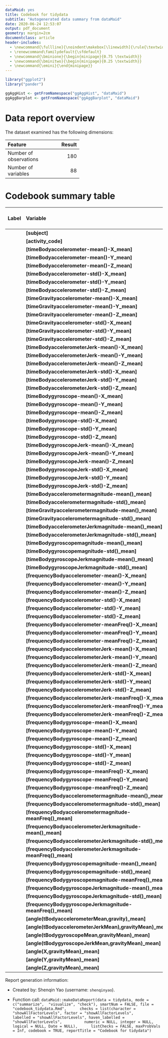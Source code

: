```yaml
---
dataMaid: yes
title: Codebook for tidydata
subtitle: "Autogenerated data summary from dataMaid"
date: 2020-06-24 12:53:07
output: pdf_document
geometry: margin=2cm
documentclass: article
header-includes:
  - \newcommand{\fullline}{\noindent\makebox[\linewidth]{\rule{\textwidth}{0.4pt}}}
  - \renewcommand\familydefault{\sfdefault}
  - \newcommand{\bminione}{\begin{minipage}{0.75 \textwidth}}
  - \newcommand{\bminitwo}{\begin{minipage}{0.25 \textwidth}}
  - \newcommand{\emini}{\end{minipage}}
---
```

```r
library("ggplot2")
library("pander")
```

```r
ggAggHist <- getFromNamespace("ggAggHist", "dataMaid")
ggAggBarplot <- getFromNamespace("ggAggBarplot", "dataMaid")
```

# Data report overview
The dataset examined has the following dimensions:


---------------------------------
Feature                    Result
------------------------ --------
Number of observations        180

Number of variables            88
---------------------------------




# Codebook summary table

---------------------------------------------------------------------------------------------------------------------
Label   Variable                                                         Class       # unique  Missing  Description  
                                                                                       values                        
------- ---------------------------------------------------------------- --------- ---------- --------- -------------
        **[subject]**                                                    integer           30  0.00 %                

        **[activity\_code]**                                             factor             6  0.00 %                

        **[timeBodyaccelerometer-mean()-X\_mean]**                       numeric          180  0.00 %                

        **[timeBodyaccelerometer-mean()-Y\_mean]**                       numeric          180  0.00 %                

        **[timeBodyaccelerometer-mean()-Z\_mean]**                       numeric          180  0.00 %                

        **[timeBodyaccelerometer-std()-X\_mean]**                        numeric          180  0.00 %                

        **[timeBodyaccelerometer-std()-Y\_mean]**                        numeric          180  0.00 %                

        **[timeBodyaccelerometer-std()-Z\_mean]**                        numeric          180  0.00 %                

        **[timeGravityaccelerometer-mean()-X\_mean]**                    numeric          180  0.00 %                

        **[timeGravityaccelerometer-mean()-Y\_mean]**                    numeric          180  0.00 %                

        **[timeGravityaccelerometer-mean()-Z\_mean]**                    numeric          180  0.00 %                

        **[timeGravityaccelerometer-std()-X\_mean]**                     numeric          180  0.00 %                

        **[timeGravityaccelerometer-std()-Y\_mean]**                     numeric          180  0.00 %                

        **[timeGravityaccelerometer-std()-Z\_mean]**                     numeric          180  0.00 %                

        **[timeBodyaccelerometerJerk-mean()-X\_mean]**                   numeric          180  0.00 %                

        **[timeBodyaccelerometerJerk-mean()-Y\_mean]**                   numeric          180  0.00 %                

        **[timeBodyaccelerometerJerk-mean()-Z\_mean]**                   numeric          180  0.00 %                

        **[timeBodyaccelerometerJerk-std()-X\_mean]**                    numeric          180  0.00 %                

        **[timeBodyaccelerometerJerk-std()-Y\_mean]**                    numeric          180  0.00 %                

        **[timeBodyaccelerometerJerk-std()-Z\_mean]**                    numeric          180  0.00 %                

        **[timeBodygyroscope-mean()-X\_mean]**                           numeric          180  0.00 %                

        **[timeBodygyroscope-mean()-Y\_mean]**                           numeric          180  0.00 %                

        **[timeBodygyroscope-mean()-Z\_mean]**                           numeric          180  0.00 %                

        **[timeBodygyroscope-std()-X\_mean]**                            numeric          180  0.00 %                

        **[timeBodygyroscope-std()-Y\_mean]**                            numeric          180  0.00 %                

        **[timeBodygyroscope-std()-Z\_mean]**                            numeric          180  0.00 %                

        **[timeBodygyroscopeJerk-mean()-X\_mean]**                       numeric          180  0.00 %                

        **[timeBodygyroscopeJerk-mean()-Y\_mean]**                       numeric          180  0.00 %                

        **[timeBodygyroscopeJerk-mean()-Z\_mean]**                       numeric          180  0.00 %                

        **[timeBodygyroscopeJerk-std()-X\_mean]**                        numeric          180  0.00 %                

        **[timeBodygyroscopeJerk-std()-Y\_mean]**                        numeric          180  0.00 %                

        **[timeBodygyroscopeJerk-std()-Z\_mean]**                        numeric          180  0.00 %                

        **[timeBodyaccelerometermagnitude-mean()\_mean]**                numeric          180  0.00 %                

        **[timeBodyaccelerometermagnitude-std()\_mean]**                 numeric          180  0.00 %                

        **[timeGravityaccelerometermagnitude-mean()\_mean]**             numeric          180  0.00 %                

        **[timeGravityaccelerometermagnitude-std()\_mean]**              numeric          180  0.00 %                

        **[timeBodyaccelerometerJerkmagnitude-mean()\_mean]**            numeric          180  0.00 %                

        **[timeBodyaccelerometerJerkmagnitude-std()\_mean]**             numeric          180  0.00 %                

        **[timeBodygyroscopemagnitude-mean()\_mean]**                    numeric          180  0.00 %                

        **[timeBodygyroscopemagnitude-std()\_mean]**                     numeric          180  0.00 %                

        **[timeBodygyroscopeJerkmagnitude-mean()\_mean]**                numeric          180  0.00 %                

        **[timeBodygyroscopeJerkmagnitude-std()\_mean]**                 numeric          180  0.00 %                

        **[frequencyBodyaccelerometer-mean()-X\_mean]**                  numeric          180  0.00 %                

        **[frequencyBodyaccelerometer-mean()-Y\_mean]**                  numeric          180  0.00 %                

        **[frequencyBodyaccelerometer-mean()-Z\_mean]**                  numeric          180  0.00 %                

        **[frequencyBodyaccelerometer-std()-X\_mean]**                   numeric          180  0.00 %                

        **[frequencyBodyaccelerometer-std()-Y\_mean]**                   numeric          180  0.00 %                

        **[frequencyBodyaccelerometer-std()-Z\_mean]**                   numeric          180  0.00 %                

        **[frequencyBodyaccelerometer-meanFreq()-X\_mean]**              numeric          180  0.00 %                

        **[frequencyBodyaccelerometer-meanFreq()-Y\_mean]**              numeric          180  0.00 %                

        **[frequencyBodyaccelerometer-meanFreq()-Z\_mean]**              numeric          180  0.00 %                

        **[frequencyBodyaccelerometerJerk-mean()-X\_mean]**              numeric          180  0.00 %                

        **[frequencyBodyaccelerometerJerk-mean()-Y\_mean]**              numeric          180  0.00 %                

        **[frequencyBodyaccelerometerJerk-mean()-Z\_mean]**              numeric          180  0.00 %                

        **[frequencyBodyaccelerometerJerk-std()-X\_mean]**               numeric          180  0.00 %                

        **[frequencyBodyaccelerometerJerk-std()-Y\_mean]**               numeric          180  0.00 %                

        **[frequencyBodyaccelerometerJerk-std()-Z\_mean]**               numeric          180  0.00 %                

        **[frequencyBodyaccelerometerJerk-meanFreq()-X\_mean]**          numeric          180  0.00 %                

        **[frequencyBodyaccelerometerJerk-meanFreq()-Y\_mean]**          numeric          180  0.00 %                

        **[frequencyBodyaccelerometerJerk-meanFreq()-Z\_mean]**          numeric          180  0.00 %                

        **[frequencyBodygyroscope-mean()-X\_mean]**                      numeric          180  0.00 %                

        **[frequencyBodygyroscope-mean()-Y\_mean]**                      numeric          180  0.00 %                

        **[frequencyBodygyroscope-mean()-Z\_mean]**                      numeric          180  0.00 %                

        **[frequencyBodygyroscope-std()-X\_mean]**                       numeric          180  0.00 %                

        **[frequencyBodygyroscope-std()-Y\_mean]**                       numeric          180  0.00 %                

        **[frequencyBodygyroscope-std()-Z\_mean]**                       numeric          180  0.00 %                

        **[frequencyBodygyroscope-meanFreq()-X\_mean]**                  numeric          180  0.00 %                

        **[frequencyBodygyroscope-meanFreq()-Y\_mean]**                  numeric          180  0.00 %                

        **[frequencyBodygyroscope-meanFreq()-Z\_mean]**                  numeric          180  0.00 %                

        **[frequencyBodyaccelerometermagnitude-mean()\_mean]**           numeric          180  0.00 %                

        **[frequencyBodyaccelerometermagnitude-std()\_mean]**            numeric          180  0.00 %                

        **[frequencyBodyaccelerometermagnitude-meanFreq()\_mean]**       numeric          180  0.00 %                

        **[frequencyBodyaccelerometerJerkmagnitude-mean()\_mean]**       numeric          180  0.00 %                

        **[frequencyBodyaccelerometerJerkmagnitude-std()\_mean]**        numeric          180  0.00 %                

        **[frequencyBodyaccelerometerJerkmagnitude-meanFreq()\_mean]**   numeric          180  0.00 %                

        **[frequencyBodygyroscopemagnitude-mean()\_mean]**               numeric          180  0.00 %                

        **[frequencyBodygyroscopemagnitude-std()\_mean]**                numeric          180  0.00 %                

        **[frequencyBodygyroscopemagnitude-meanFreq()\_mean]**           numeric          180  0.00 %                

        **[frequencyBodygyroscopeJerkmagnitude-mean()\_mean]**           numeric          180  0.00 %                

        **[frequencyBodygyroscopeJerkmagnitude-std()\_mean]**            numeric          180  0.00 %                

        **[frequencyBodygyroscopeJerkmagnitude-meanFreq()\_mean]**       numeric          180  0.00 %                

        **[angle(tBodyaccelerometerMean,gravity)\_mean]**                numeric          180  0.00 %                

        **[angle(tBodyaccelerometerJerkMean),gravityMean)\_mean]**       numeric          180  0.00 %                

        **[angle(tBodygyroscopeMean,gravityMean)\_mean]**                numeric          180  0.00 %                

        **[angle(tBodygyroscopeJerkMean,gravityMean)\_mean]**            numeric          180  0.00 %                

        **[angle(X,gravityMean)\_mean]**                                 numeric          180  0.00 %                

        **[angle(Y,gravityMean)\_mean]**                                 numeric          180  0.00 %                

        **[angle(Z,gravityMean)\_mean]**                                 numeric          180  0.00 %                
---------------------------------------------------------------------------------------------------------------------


Report generation information:

 *  Created by: Shenqin Yao (username: `shenqinyao`).

 
 *  Function call: `dataMaid::makeDataReport(data = tidydata, mode = c("summarize", 
"visualize", "check"), smartNum = FALSE, file = "codebook_tidydata.Rmd", 
    checks = list(character = "showAllFactorLevels", factor = "showAllFactorLevels", 
        labelled = "showAllFactorLevels", haven_labelled = "showAllFactorLevels", 
        numeric = NULL, integer = NULL, logical = NULL, Date = NULL), 
    listChecks = FALSE, maxProbVals = Inf, codebook = TRUE, reportTitle = "Codebook for tidydata")`


